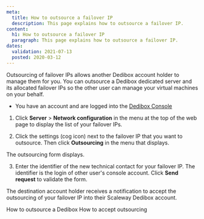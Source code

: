 ```yaml
---
meta:
  title: How to outsource a failover IP 
  description: This page explains how to outsource a failover IP.
content:
  h1: How to outsource a failover IP 
  paragraph: This page explains how to outsource a failover IP.
dates:
  validation: 2021-07-13
  posted: 2020-03-12
---
```


Outsourcing of failover IPs allows another Dedibox account holder to manage them for you. You can outsource a Dedibox dedicated server and its allocated failover IPs so the other user can manage your virtual machines on your behalf.

<Message type="requirement">

  - You have an account and are logged into the [Dedibox Console](https://console.online.net) 

</Message>

1. Click **Server** > **Network configuration** in the menu at the top of the web page to display the list of your failover IPs.

2. Click the settings (cog icon) next to the failover IP that you want to outsource. Then click **Outsourcing** in the menu that displays.

  <Lightbox
    src="scaleway-dedibox-console-ip-failover-outsourcing.png"
    alt=""
  />

  The outsourcing form displays.
  
3. Enter the identifier of the new technical contact for your failover IP. The identifier is the login of other user's console account. Click **Send request** to validate the form.

The destination account holder receives a notification to accept the outsourcing of your failover IP into their Scaleway Dedibox account.

<Navigation title="See Also">
  <PreviousButton to="/dedibox-console/my-account/how-to/outsource-dedibox/">How to outsource a Dedibox</PreviousButton>
  <NextButton to="/dedibox-console/my-account/how-to/accept-outsourcing/">How to accept outsourcing</NextButton>
</Navigation>